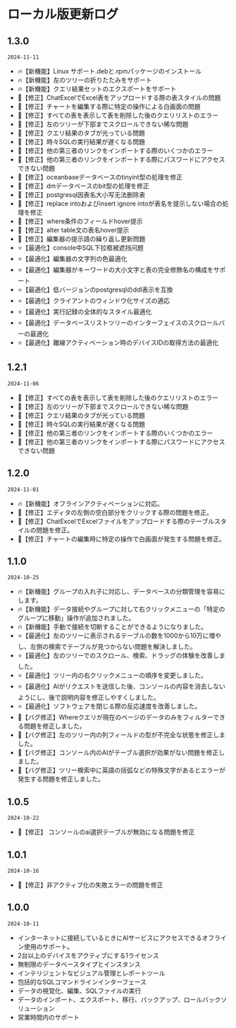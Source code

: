 # ローカル版更新ログ

## 1.3.0
`2024-11-11`
- 🔥【新機能】Linux サポート.debと.rpmパッケージのインストール
- 🔥【新機能】左のツリーの折りたたみをサポート
- 🔥【新機能】クエリ結果セットのエクスポートをサポート
- 🐞【修正】ChatExcelでExcel表をアップロードする際の表スタイルの問題
- 🐞【修正】チャートを編集する際に特定の操作による白画面の問題
- 🐞【修正】すべての表を表示して表を削除した後のクエリリストのエラー
- 🐞【修正】左のツリーが下部までスクロールできない稀な問題
- 🐞【修正】クエリ結果のタブが光っている問題
- 🐞【修正】時々SQLの実行結果が遅くなる問題
- 🐞【修正】他の第三者のリンクをインポートする際のいくつかのエラー
- 🐞【修正】他の第三者のリンクをインポートする際にパスワードにアクセスできない問題
- 🐞【修正】oceanbaseデータベースのtinyint型の処理を修正
- 🐞【修正】dmデータベースのbit型の処理を修正
- 🐞【修正】postgresql因表名大小写无法删除表
- 🐞【修正】replace intoおよびinsert ignore intoが表名を提示しない場合の処理を修正
- 🐞【修正】where条件のフィールドhover提示
- 🐞【修正】alter table文の表名hover提示
- 🐞【修正】編集器の提示語の繰り返し更新問題
- ⭐【最適化】console中SQL下拉框被遮挡问题
- ⭐【最適化】編集器の文字列の色最適化
- ⭐【最適化】編集器がキーワードの大小文字と表の完全修飾名の構成をサポート
- ⭐【最適化】低バージョンのpostgresqlのddl表示を互換
- ⭐【最適化】クライアントのウィンドウ化サイズの適応
- ⭐【最適化】実行記録の全体的なスタイル最適化
- ⭐【最適化】データベースリストツリーのインターフェイスのスクロールバーの最適化
- ⭐【最適化】離線アクティベーション時のデバイスIDの取得方法の最適化


## 1.2.1
`2024-11-06`
- 🐞【修正】すべての表を表示して表を削除した後のクエリリストのエラー
- 🐞【修正】左のツリーが下部までスクロールできない稀な問題
- 🐞【修正】クエリ結果のタブが光っている問題
- 🐞【修正】時々SQLの実行結果が遅くなる問題
- 🐞【修正】他の第三者のリンクをインポートする際のいくつかのエラー
- 🐞【修正】他の第三者のリンクをインポートする際にパスワードにアクセスできない問題

## 1.2.0
`2024-11-01`
- 🔥【新機能】オフラインアクティベーションに対応。
- 🐞【修正】エディタの左側の空白部分をクリックする際の問題を修正。
- 🐞【修正】ChatExcelでExcelファイルをアップロードする際のテーブルスタイルの問題を修正。
- 🐞【修正】チャートの編集時に特定の操作で白画面が発生する問題を修正。

## 1.1.0
`2024-10-25`
- 🔥【新機能】グループの入れ子に対応し、データベースの分類管理を容易にします。
- 🔥【新機能】データ接続やグループに対して右クリックメニューの「特定のグループに移動」操作が追加されました。
- 🔥【新機能】手動で接続を切断することができるようになりました。
- ⭐【最適化】左のツリーに表示されるテーブルの数を1000から10万に増やし、左側の検索でテーブルが見つからない問題を解決しました。
- ⭐【最適化】左のツリーでのスクロール、検索、ドラッグの体験を改善しました。
- ⭐【最適化】ツリー内の右クリックメニューの順序を変更しました。
- ⭐【最適化】AIがリクエストを送信した後、コンソールの内容を消去しないようにし、後で説明内容を修正しやすくしました。
- ⭐【最適化】ソフトウェアを閉じる際の反応速度を改善しました。
- 🐞【バグ修正】Whereクエリが現在のページのデータのみをフィルターできる問題を修正しました。
- 🐞【バグ修正】左のツリー内の列フィールドの型が不完全な状態を修正しました。
- 🐞【バグ修正】コンソール内のAIがテーブル選択が効果がない問題を修正しました。
- 🐞【バグ修正】ツリー検索中に英語の括弧などの特殊文字があるとエラーが発生する問題を修正しました。

## 1.0.5
`2024-10-22`
- 🐞【修正】 コンソールのai選択テーブルが無効になる問題を修正


## 1.0.1
`2024-10-16`
- 🐞【修正】非アクティブ化の失敗エラーの問題を修正


## 1.0.0

`2024-10-11`
- インターネットに接続しているときにAIサービスにアクセスできるオフライン使用のサポート。
- 2台以上のデバイスをアクティブにする1ライセンス
- 無制限のデータベースタイプとインスタンス
- インテリジェントなビジュアル管理とレポートツール
- 包括的なSQLコマンドラインインターフェース
- データの視覚化、編集、SQLファイルの実行
- データのインポート、エクスポート、移行、バックアップ、ロールバックソリューション
- 営業時間内のサポート
